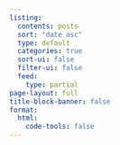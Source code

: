 ```yaml
---
listing:
  contents: posts
  sort: "date asc"
  type: default
  categories: true
  sort-ui: false
  filter-ui: false
  feed:
    type: partial
page-layout: full
title-block-banner: false
format:
  html:
    code-tools: false
---
```



